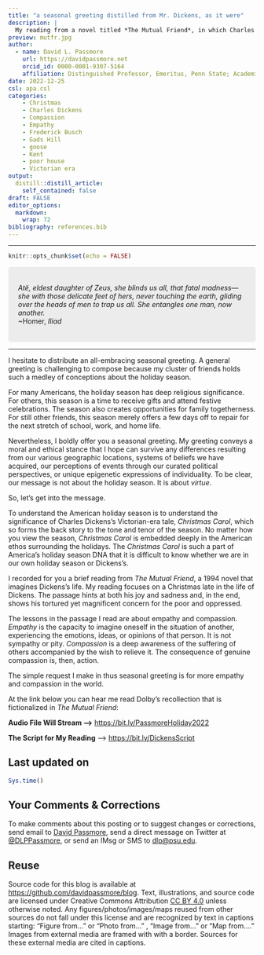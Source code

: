 ```yaml
---
title: "a seasonal greeting distilled from Mr. Dickens, as it were"
description: |
  My reading from a novel titled *The Mutual Friend*, in which Charles Dickens is imagined showing empathy and compassion to a most unfortunate man. This reading was the seasonal greeting that I distributed during the December 2022 holidays.  
preview: mutfr.jpg
author:
  - name: David L. Passmore
    url: https://davidpassmore.net
    orcid_id: 0000-0001-9307-5164
    affiliation: Distinguished Professor, Emeritus, Penn State; Academic Visitor, University of Pittsburgh
date: 2022-12-25
csl: apa.csl
categories:
    - Christmas
    - Charles Dickens
    - Compassion
    - Empathy
    - Frederick Busch
    - Gads Hill
    - goose
    - Kent
    - poor house
    - Victorian era
output:
  distill::distill_article:
    self_contained: false
draft: FALSE
editor_options: 
  markdown: 
    wrap: 72
bibliography: references.bib
---
```


------------------------------------------------------------------------

```r
knitr::opts_chunk$set(echo = FALSE)
```

```{=html}
<style>
div.blue { background-color:#ececec; border-radius: 5px; padding: 20px;}
</style>
```
::: blue
*Atë, eldest daughter of Zeus, she blinds us all, that fatal madness—she with those delicate feet of hers, never touching the earth, gliding over the heads of men to trap us all. She entangles one man, now another.* <br>~Homer, *Iliad*
:::
------------------------------------------------------------------------

I hesitate to distribute an all-embracing seasonal greeting. A general greeting is challenging to compose because my cluster of friends holds such a medley of conceptions about the holiday season. 

For many Americans, the holiday season has deep religious significance. For others, this season is a time to receive gifts and attend festive celebrations. The season also creates opportunities for family togetherness. For still other friends, this season merely offers a few days off to repair for the next stretch of school, work, and home life. 

Nevertheless, I boldly offer you a seasonal greeting. My greeting conveys a moral and ethical stance that I hope can survive any differences resulting from our various geographic locations, systems of beliefs we have acquired, our perceptions of events through our curated political perspectives, or unique epigenetic expressions of individuality. To be clear, our message is not about the holiday season. It is about *virtue*.

So, let’s get into the message.

To understand the American holiday season is to understand the significance of Charles Dickens’s Victorian-era tale, *Christmas Carol*, which so forms the back story to the tone and tenor of the season. No matter how you view the season, *Christmas Carol* is embedded deeply in the American ethos surrounding the holidays. The *Christmas Carol* is such a part of America’s holiday season DNA that it is difficult to know whether we are in our own holiday season or Dickens’s.  

I recorded for you a brief reading from *The Mutual Friend*, a 1994 novel that imagines Dickens’s life. My reading focuses on a Christmas late in the life of Dickens. The passage hints at both his joy and sadness and, in the end, shows his tortured yet magnificent concern for the poor and oppressed. 

The lessons in the passage I read are about empathy and compassion. *Empathy* is the capacity to imagine oneself in the situation of another, experiencing the emotions, ideas, or opinions of that person. It is not sympathy or pity. *Compassion* is a deep awareness of the suffering of others accompanied by the wish to relieve it. The consequence of genuine compassion is, then, action.

The simple request I make in thus seasonal greeting is for more empathy and compassion in the world.

At the link below you can hear me read
Dolby's recollection that is fictionalized in *The Mutual Friend*:

**Audio File Will Stream -->** [https://bit.ly/PassmoreHoliday2022](https://bit.ly/PassmoreHoliday2022)

**The Script for My Reading** --> [https://bit.ly/DickensScript](https://bit.ly/DickensScript)

## Last updated on {.appendix}

```r
Sys.time()
```

## Your Comments & Corrections {.appendix}

To make comments about this posting or to suggest changes or
corrections, send email to [David
Passmore](mailto:dlp@davidpassmore.net), send a direct message on
Twitter at [\@DLPPassmore](https://twitter.com/dlppassmore), or send an
IMsg or SMS to [dlp\@psu.edu](mailto:dlp@psu.edu){.email}.

## Reuse {.appendix}

Source code for this blog is available at
<https://github.com/davidpassmore/blog>. Text, illustrations, and source
code are licensed under Creative Commons Attribution [CC BY
4.0](https://creativecommons.org/licenses/by-sa/4.0/) unless otherwise
noted. Any figures/photos/images/maps reused from other sources do not
fall under this license and are recognized by text in captions starting:
"Figure from..." or "Photo from..." , "Image from..." or "Map from...."
Images from external media are framed with with a border. Sources for
these external media are cited in captions.
